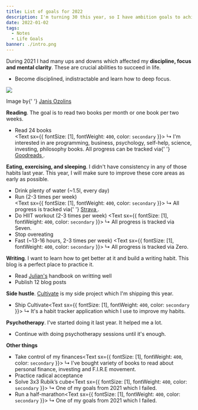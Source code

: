 ```yaml
---
title: List of goals for 2022
description: I'm turning 30 this year, so I have ambition goals to achieve.
date: 2022-01-02
tags:
  - Notes
  - Life Goals
banner: ./intro.png
---
```


During 2021 I had many ups and downs which affected my **discipline, focus and mental clarity**. These are crucial abilities to succeed in life.

- Become disciplined, indistractable and learn how to deep focus.

<div class="text-center">

![](./focus.jpeg)

  <div class="image-author">
    Image by{' '}
    <a target="_blank" href="https://twitter.com/OzolinsJanis">
      Janis Ozolins
    </a>
  </div>
</div>

**Reading**. The goal is to read two books per month or one book per two weeks.

- Read 24 books<br />
  <Text sx={{ fontSize: [1], fontWeight: `400`, color: `secondary` }}>
    ↳ I'm interested in are programming, business, psychology, self-help, science, investing,
    philosophy books. All progress can be tracked via{' '}
    <a target="_blank" href="https://www.goodreads.com/user/show/80549857-edvins-antonovs">
      Goodreads
    </a>
    .
  </Text>

**Eating, exercising, and sleeping**. I didn't have consistency in any of those habits last year. This year, I will make sure to improve these core areas as early as possible.

- Drink plenty of water (~1.5l, every day)
- Run (2-3 times per week)<br />
  <Text sx={{ fontSize: [1], fontWeight: `400`, color: `secondary` }}>
    ↳ All progress is tracked via{' '}
    <a target="_blank" href="https://www.strava.com/athletes/29502472">
      Strava
    </a>
    .
  </Text>
- Do HIIT workout (2-3 times per week)
  <Text sx={{ fontSize: [1], fontWeight: `400`, color: `secondary` }}>
    ↳ All progress is tracked via Seven.
  </Text>
- Stop overeating
- Fast (~13-16 hours, 2-3 times per week)
  <Text sx={{ fontSize: [1], fontWeight: `400`, color: `secondary` }}>
    ↳ All progress is tracked via Zero.
  </Text>

**Writing**. I want to learn how to get better at it and build a writing habit. This blog is a perfect place to practice it.

- Read <a href="https://www.julian.com/guide/write/intro">Julian's</a> handbook on writting well
- Publish 12 blog posts

**Side hustle**. <a target="_blank" href="https://cultivate.so">Cultivate</a> is my side project which I'm shipping this year.

- Ship Cultivate<Text sx={{ fontSize: [1], fontWeight: `400`, color: `secondary` }}>
  ↳ It's a habit tracker application which I use to improve my habits.
  </Text>

**Psychotherapy**. I've started doing it last year. It helped me a lot.

- Continue with doing psychotherapy sessions until it's enough.

**Other things**

- Take control of my finances<Text sx={{ fontSize: [1], fontWeight: `400`, color: `secondary` }}>
  ↳ I've bought variety of books to read about personal finance, investing and F.I.R.E movement.
  </Text>
- Practice radical acceptance
- Solve 3x3 Rubik’s cube<Text sx={{ fontSize: [1], fontWeight: `400`, color: `secondary` }}>
  ↳ One of my goals from 2021 which I failed.
  </Text>
- Run a half-marathon<Text sx={{ fontSize: [1], fontWeight: `400`, color: `secondary` }}>
  ↳ One of my goals from 2021 which I failed.
  </Text>
